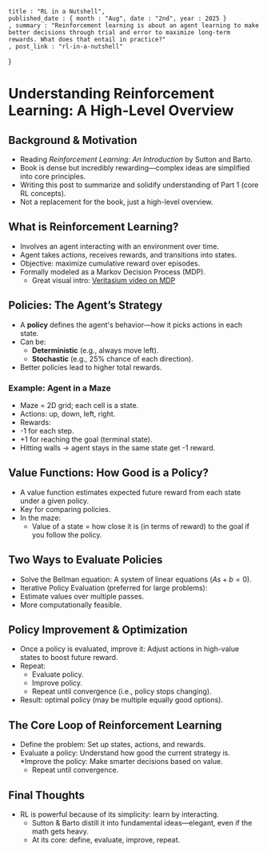 

    title : "RL in a Nutshell",
    published_date : { month : "Aug", date : "2nd", year : 2025 }
    , summary : "Reinforcement learning is about an agent learning to make better decisions through trial and error to maximize long-term rewards. What does that entail in practice?"
    , post_link : "rl-in-a-nutshell"
}

# Understanding Reinforcement Learning: A High-Level Overview

## Background & Motivation

- Reading _Reinforcement Learning: An Introduction_ by Sutton and Barto.
- Book is dense but incredibly rewarding—complex ideas are simplified into core principles.
- Writing this post to summarize and solidify understanding of Part 1 (core RL concepts).
- Not a replacement for the book, just a high-level overview.

## What is Reinforcement Learning?

- Involves an agent interacting with an environment over time.
- Agent takes actions, receives rewards, and transitions into states.
- Objective: maximize cumulative reward over episodes.
- Formally modeled as a Markov Decision Process (MDP).
  - Great visual intro: <a href="https://www.youtube.com/watch?v=KZeIEiBrT_w" target="_blank">Veritasium video on MDP</a>

## Policies: The Agent’s Strategy

- A **policy** defines the agent's behavior—how it picks actions in each state.
- Can be:
  - **Deterministic** (e.g., always move left).
  - **Stochastic** (e.g., 25% chance of each direction).
- Better policies lead to higher total rewards.

### Example: Agent in a Maze

- Maze = 2D grid; each cell is a state.
- Actions: up, down, left, right.
- Rewards:
- -1 for each step.
- +1 for reaching the goal (terminal state).
- Hitting walls → agent stays in the same state get -1 reward.

## Value Functions: How Good is a Policy?

- A value function estimates expected future reward from each state under a given policy.
- Key for comparing policies.
- In the maze:
  - Value of a state = how close it is (in terms of reward) to the goal if you follow the policy.

## Two Ways to Evaluate Policies

- Solve the Bellman equation: A system of linear equations ($As + b = 0$).
- Iterative Policy Evaluation (preferred for large problems):
- Estimate values over multiple passes.
- More computationally feasible.

## Policy Improvement & Optimization

- Once a policy is evaluated, improve it: Adjust actions in high-value states to boost future reward.
- Repeat:
  - Evaluate policy.
  - Improve policy.
  - Repeat until convergence (i.e., policy stops changing).
- Result: optimal policy (may be multiple equally good options).

## The Core Loop of Reinforcement Learning

- Define the problem: Set up states, actions, and rewards.
- Evaluate a policy: Understand how good the current strategy is.
    *Improve the policy: Make smarter decisions based on value.
  - Repeat until convergence.

## Final Thoughts

- RL is powerful because of its simplicity: learn by interacting.
  - Sutton & Barto distill it into fundamental ideas—elegant, even if the math gets heavy.
  - At its core: define, evaluate, improve, repeat.

